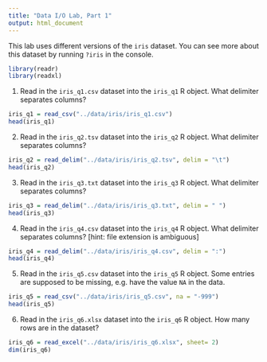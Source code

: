 ```yaml
---
title: "Data I/O Lab, Part 1"
output: html_document
---
```


This lab uses different versions of the `iris` dataset.
You can see more about this dataset by running `?iris` in the console.

```r
library(readr)
library(readxl)
```

1. Read in the `iris_q1.csv` dataset into the `iris_q1` R object. What delimiter separates columns?

```r
iris_q1 = read_csv("../data/iris/iris_q1.csv")
head(iris_q1)
```

2. Read in the `iris_q2.tsv` dataset into the `iris_q2` R object. What delimiter separates columns?

```r
iris_q2 = read_delim("../data/iris/iris_q2.tsv", delim = "\t")
head(iris_q2)
```

3. Read in the `iris_q3.txt` dataset into the `iris_q3` R object. What delimiter separates columns?

```r
iris_q3 = read_delim("../data/iris/iris_q3.txt", delim = " ")
head(iris_q3)
```

4. Read in the `iris_q4.csv` dataset into the `iris_q4` R object. What delimiter separates columns? [hint: file extension is ambiguous]

```r
iris_q4 = read_delim("../data/iris/iris_q4.csv", delim = ":")
head(iris_q4)
```

5. Read in the `iris_q5.csv` dataset into the `iris_q5` R object. Some entries are supposed to be missing, e.g. have the value `NA` in the data.  

```r
iris_q5 = read_csv("../data/iris/iris_q5.csv", na = "-999")
head(iris_q5)
```

6. Read in the `iris_q6.xlsx` dataset into the `iris_q6` R object. How many rows are in the dataset?


```r
iris_q6 = read_excel("../data/iris/iris_q6.xlsx", sheet= 2)
dim(iris_q6)
```
